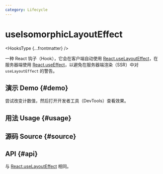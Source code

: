 ```yaml
---
category: Lifecycle
---
```


# useIsomorphicLayoutEffect


<HooksType {...frontmatter} />

一种 React 钩子（Hook），它会在客户端自动使用 [React.useLayoutEffect](https://react.dev/reference/react/useLayoutEffect)，在服务器端使用 [React.useEffect](https://react.dev/reference/react/useEffect)，以避免在服务器端渲染（SSR）中对 `useLayoutEffect` 的警告。

## 演示 Demo \{#demo}

尝试改变计数值，然后打开开发者工具（DevTools）查看效果。


<App />

## 用法 Usage \{#usage}



## 源码 Source \{#source}


<Source />

## API \{#api}

与 [React.useLayoutEffect](https://react.dev/reference/react/useLayoutEffect) 相同。
